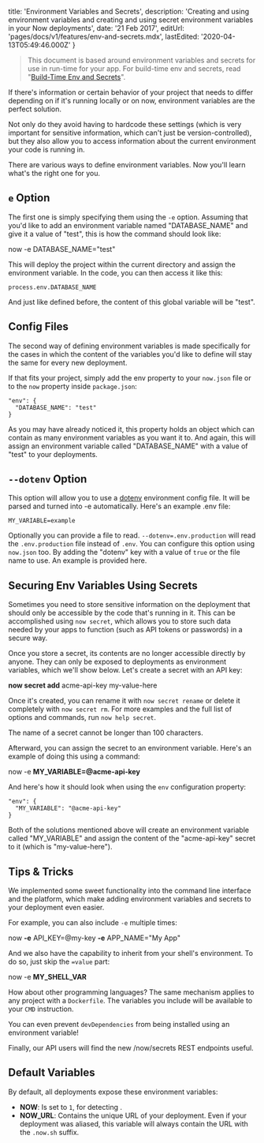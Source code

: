 
  title: 'Environment Variables and Secrets',
  description:
    'Creating and using environment variables and creating and using secret environment variables in your Now deployments',
  date: '21 Feb 2017',
  editUrl: 'pages/docs/v1/features/env-and-secrets.mdx',
  lastEdited: '2020-04-13T05:49:46.000Z'
}

> This document is based around environment variables and secrets for use in run-time for your app. For build-time env and secrets, read "[Build-Time Env and Secrets](/docs/features/build-env-and-secrets)".

If there's information or certain behavior of your project that needs to differ depending on if it's running locally or on now, environment variables are the perfect solution.

Not only do they avoid having to hardcode these settings (which is very important for sensitive information, which can't just be version-controlled), but they also allow you to access information about the current environment your code is running in.

There are various ways to define environment variables. Now you'll learn what's the right one for you.

## `e` Option

The first one is simply specifying them using the `-e` option. Assuming that you'd like to add an environment variable named "DATABASE_NAME" and give it a value of "test", this is how the command should look like:

<TerminalInput>now -e DATABASE_NAME="test"</TerminalInput>

This will deploy the project within the current directory and assign the environment variable. In the code, you can then access it like this:

```
process.env.DATABASE_NAME
```

And just like defined before, the content of this global variable will be "test".

## Config Files

The second way of defining environment variables is made specifically for the cases in which the content of the variables you'd like to define will stay the same for every new deployment.

If that fits your project, simply add the <Link href="/docs/features/configuration#`env`-(object)">env property</Link> to your `now.json` file or to the `now` property inside `package.json`:

```
"env": {
  "DATABASE_NAME": "test"
}
```

As you may have already noticed it, this property holds an object which can contain as many environment variables as you want it to. And again, this will assign an environment variable called "DATABASE_NAME" with a value of "test" to your deployments.

## `--dotenv` Option

This option will allow you to use a [dotenv](https://github.com/motdotla/dotenv) environment config file. It will be parsed and turned into -e automatically. Here's an example .env file:

```
MY_VARIABLE=example
```

Optionally you can provide a file to read. `--dotenv=.env.production` will read the `.env.production` file instead of `.env`. You can configure this option using `now.json` too. By adding the "dotenv" key with a value of `true` or the file name to use. An example is provided <Link href="/docs/features/configuration#`dotenv`-(boolean|string)">here</Link>.

## Securing Env Variables Using Secrets

Sometimes you need to store sensitive information on the deployment that should only be accessible by the code that's running in it. This can be accomplished using `now secret`, which allows you to store such data needed by your apps to function (such as API tokens or passwords) in a secure way.

Once you store a secret, its contents are no longer accessible directly by anyone. They can only be exposed to deployments as environment variables, which we'll show below.
Let's create a secret with an API key:

<TerminalInput>
  <b>now secret add</b> acme-api-key my-value-here
</TerminalInput>

Once it's created, you can rename it with `now secret rename` or delete it completely with `now secret rm`. For more examples and the full list of options and commands, run `now help secret`.

<Note>The name of a secret cannot be longer than 100 characters.</Note>

Afterward, you can assign the secret to an environment variable. Here's an example of doing this using a command:

<TerminalInput>
  now -e <b>MY_VARIABLE=@acme-api-key</b>
</TerminalInput>

And here's how it should look when using the `env` configuration property:

```
"env": {
  "MY_VARIABLE": "@acme-api-key"
}
```

Both of the solutions mentioned above will create an environment variable called "MY_VARIABLE" and assign the content of the "acme-api-key" secret to it (which is "my-value-here").

## Tips & Tricks

We implemented some sweet functionality into the command line interface and the platform, which make adding environment variables and secrets to your deployment even easier.

For example, you can also include `-e` multiple times:

<TerminalInput>
  now <b>-e</b> API_KEY=@my-key <b>-e</b> APP_NAME="My App"
</TerminalInput>

And we also have the capability to inherit from your shell's environment. To do so, just skip the `=value` part:

<TerminalInput>
  now -e <b>MY_SHELL_VAR</b>
</TerminalInput>

How about other programming languages? The same mechanism applies to any project with a `Dockerfile`. The variables you include will be available to your `CMD` instruction.

You can even <Link href="/docs/deployment-types/node#ignoring-devdependencies">prevent</Link> `devDependencies` from being installed using an environment variable!

Finally, our <Link href="/docs/api">API</Link> users will find the new /now/secrets REST endpoints useful.

## Default Variables

By default, all deployments expose these environment variables:

- **NOW**: Is set to `1`, for detecting <Now color="#000"/>.
- **NOW_URL**: Contains the unique URL of your deployment. Even if your deployment was aliased, this variable will always contain the URL with the `.now.sh` suffix.


